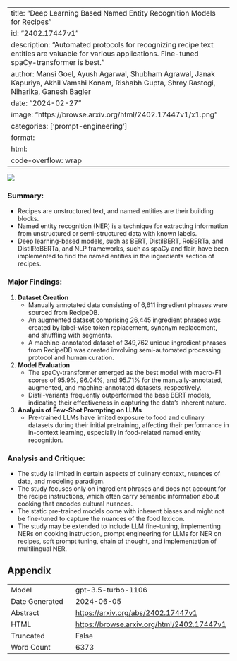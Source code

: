 
---
title: "Deep Learning Based Named Entity Recognition Models for Recipes"
id: "2402.17447v1"
description: "Automated protocols for recognizing recipe text entities are valuable for various applications. Fine-tuned spaCy-transformer is best."
author: Mansi Goel, Ayush Agarwal, Shubham Agrawal, Janak Kapuriya, Akhil Vamshi Konam, Rishabh Gupta, Shrey Rastogi, Niharika, Ganesh Bagler
date: "2024-02-27"
image: "https://browse.arxiv.org/html/2402.17447v1/x1.png"
categories: ['prompt-engineering']
format:
  html:
    code-overflow: wrap
---

![](https://browse.arxiv.org/html/2402.17447v1/x1.png)

### **Summary:**
- Recipes are unstructured text, and named entities are their building blocks.
- Named entity recognition (NER) is a technique for extracting information from unstructured or semi-structured data with known labels.
- Deep learning-based models, such as BERT, DistilBERT, RoBERTa, and DistilRoBERTa, and NLP frameworks, such as spaCy and flair, have been implemented to find the named entities in the ingredients section of recipes.

### Major Findings:
1. **Dataset Creation**
   - Manually annotated data consisting of 6,611 ingredient phrases were sourced from RecipeDB.
   - An augmented dataset comprising 26,445 ingredient phrases was created by label-wise token replacement, synonym replacement, and shuffling with segments.
   - A machine-annotated dataset of 349,762 unique ingredient phrases from RecipeDB was created involving semi-automated processing protocol and human curation.

2. **Model Evaluation**
   - The spaCy-transformer emerged as the best model with macro-F1 scores of 95.9%, 96.04%, and 95.71% for the manually-annotated, augmented, and machine-annotated datasets, respectively.
   - Distil-variants frequently outperformed the base BERT models, indicating their effectiveness in capturing the data's inherent nature.

3. **Analysis of Few-Shot Prompting on LLMs**
   - Pre-trained LLMs have limited exposure to food and culinary datasets during their initial pretraining, affecting their performance in in-context learning, especially in food-related named entity recognition.

### Analysis and Critique:
- The study is limited in certain aspects of culinary context, nuances of data, and modeling paradigm.
- The study focuses only on ingredient phrases and does not account for the recipe instructions, which often carry semantic information about cooking that encodes cultural nuances.
- The static pre-trained models come with inherent biases and might not be fine-tuned to capture the nuances of the food lexicon.
- The study may be extended to include LLM fine-tuning, implementing NERs on cooking instruction, prompt engineering for LLMs for NER on recipes, soft prompt tuning, chain of thought, and implementation of multilingual NER.

## Appendix

|          |          |
|----------|----------|
| Model     | gpt-3.5-turbo-1106       |
| Date Generated     | 2024-06-05       |
| Abstract | [https://arxiv.org/abs/2402.17447v1](https://arxiv.org/abs/2402.17447v1)        |
| HTML     | [https://browse.arxiv.org/html/2402.17447v1](https://browse.arxiv.org/html/2402.17447v1)       |
| Truncated       | False       |
| Word Count       | 6373       |